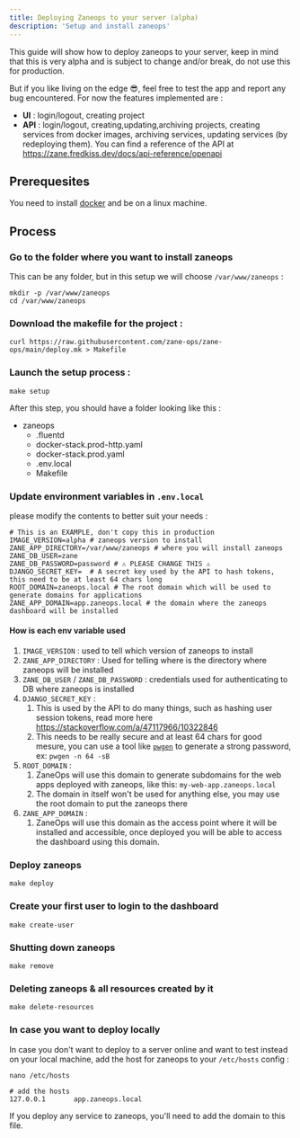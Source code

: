 ```yaml
---
title: Deploying Zaneops to your server (alpha)
description: 'Setup and install zaneops'
---
```


This guide will show how to deploy zaneops to your server, keep in mind that this is very alpha and is subject to change
and/or break, do not use this for production.

But if you like living on the edge 😎, feel free to test the app and report any bug encountered.
For now the features implemented are :

- **UI** : login/logout, creating project
- **API** : login/logout, creating,updating,archiving projects, creating services from docker images, archiving services,
  updating services (by redeploying them). You can find a reference of the API
  at https://zane.fredkiss.dev/docs/api-reference/openapi

## Prerequesites

You need to install [docker](https://docs.docker.com/engine/install/) and be on a linux machine.

## Process

### Go to the folder where you want to install zaneops

This can be any folder, but in this setup we will choose `/var/www/zaneops` :

```shell
mkdir -p /var/www/zaneops 
cd /var/www/zaneops
```

### Download the makefile for the project :

```shell
curl https://raw.githubusercontent.com/zane-ops/zane-ops/main/deploy.mk > Makefile
```

### Launch the setup process :

```shell
make setup
```

After this step, you should have a folder looking like this :



<FileTree>

- zaneops
   - .fluentd 
   - docker-stack.prod-http.yaml
   - docker-stack.prod.yaml
   - .env.local
   - Makefile

</FileTree>

### Update environment variables in `.env.local`

please modify the contents to better suit your needs :

```shell
# This is an EXAMPLE, don't copy this in production
IMAGE_VERSION=alpha # zaneops version to install
ZANE_APP_DIRECTORY=/var/www/zaneops # where you will install zaneops 
ZANE_DB_USER=zane
ZANE_DB_PASSWORD=password # ⚠️ PLEASE CHANGE THIS ⚠️ 
DJANGO_SECRET_KEY=  # A secret key used by the API to hash tokens, this need to be at least 64 chars long
ROOT_DOMAIN=zaneops.local # The root domain which will be used to generate domains for applications
ZANE_APP_DOMAIN=app.zaneops.local # the domain where the zaneops dashboard will be installed 
```

#### How is each env variable used

1. `IMAGE_VERSION` : used to tell which version of zaneops to install
2. `ZANE_APP_DIRECTORY` : Used for telling where is the directory where zaneops will be installed
3. `ZANE_DB_USER` / `ZANE_DB_PASSWORD` : credentials used for authenticating to DB where zaneops is installed
4. `DJANGO_SECRET_KEY` :
    1. This is used by the API to do many things, such as hashing user session tokens, read more
       here  https://stackoverflow.com/a/47117966/10322846
    2. This needs to be really secure and at least 64 chars for good mesure, you can use a tool
       like [`pwgen`](https://github.com/kherrick/pwgen)
       to generate a strong password, ex: `pwgen -n 64 -sB`
5. `ROOT_DOMAIN` :
    1. ZaneOps will use this domain to generate subdomains for the web apps deployed with zaneops, like
       this: `my-web-app.zaneops.local`
    2. The domain in itself won't be used for anything else, you may use the root domain to put the zaneops there
6. `ZANE_APP_DOMAIN` :
    1. ZaneOps will use this domain as the access point where it will be installed and accessible, once deployed you
       will be able to access the dashboard using this domain.

### Deploy zaneops

```shell
make deploy
```

### Create your first user to login to the dashboard

```shell
make create-user
```

### Shutting down zaneops

```shell
make remove
```

### Deleting zaneops & all resources created by it

```shell
make delete-resources
```

### In case you want to deploy locally

In case you don't want to deploy to a server online and want to test instead
on your local machine, add the host for zaneops to your `/etc/hosts` config :

```shell
nano /etc/hosts

# add the hosts
127.0.0.1       app.zaneops.local
```

If you deploy any service to zaneops, you'll need to add the domain to this file.